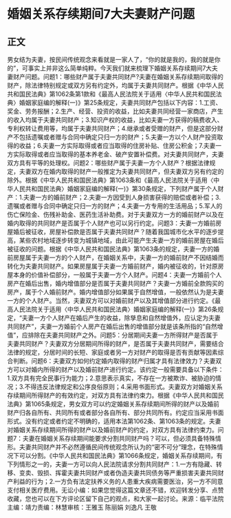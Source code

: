 # 婚姻关系存续期间7大夫妻财产问题
## 正文
男女结为夫妻，按民间传统观念来看就是一家人了，“你的就是我的，我的就是你的”，可事实上并非这么简单纯粹。今天我们就来梳理下婚姻关系存续期间7大夫妻财产问题。问题1：哪些财产属于夫妻共同财产?夫妻在婚姻关系存续期间取得的财产，除法律特别规定或双方另有约定外，均属于夫妻共同财产。根据《中华人民共和国民法典》第1062条第1款和《最高人民法院关于适用〈中华人民共和国民法典〉婚姻家庭编的解释(一)》第25条规定，夫妻共同财产包括以下内容：1.工资、奖金、劳务报酬；2.生产、经营、投资的收益，比如夫妻共同经营一家商店，产生的收入均属于夫妻共同财产；3.知识产权的收益，比如夫妻一方获得的稿费收入、专利权转让费用等，均属于夫妻共同财产；4.继承或者受赠的财产，但是这部分财产不包括遗嘱或者赠与合同中确定只归一方的财产；5.夫妻一方以个人财产投资取得的收益；6.夫妻一方实际取得或者应当取得的住房补贴、住房公积金；7.夫妻一方实际取得或者应当取得的基本养老金、破产安置补偿费。对夫妻共同财产，夫妻双方具有平等的处理权。问题2：哪些财产属于夫妻一方个人财产？根据法律规定，夫妻双方在婚内取得的财产一般推定为夫妻共同财产，但夫妻双方另有约定的除外。根据《中华人民共和国民法典》第1063条和《最高人民法院关于适用〈中华人民共和国民法典〉婚姻家庭编的解释(一)》第30条规定，下列财产属于个人财产：1.夫妻一方的婚前财产；2.夫妻一方因受到人身损害获得的赔偿或者补偿；3.遗嘱或者赠与合同中确定只归一方的财产；4.夫妻一方专用的生活用品；5.军人的伤亡保险金、伤残补助金、医药生活补助费。对于夫妻双方一方的婚前财产以及在婚内取得的共同财产是否属于个人财产也可以另行约定。问题3：夫妻一方婚前房屋婚后被征收，房屋补偿款是否属于夫妻共同财产？随着我国城市化水平的逐步提高，某些农村地域逐步转变为城镇地域，由此可能产生夫妻一方的婚前房屋在婚后被征收的问题。根据《中华人民共和国民法典》第1063条的规定，夫妻一方的婚前房屋属于夫妻一方的个人财产，在婚姻关系中，夫妻一方的婚前财产不因结婚而转化为夫妻共同财产。如果房屋属于夫妻一方婚前财产，婚内被征收的，针对原房屋本身的价值补偿部分，一般属于夫妻一方个人财产。问题4：夫妻一方婚前个人房产在婚后出售，婚内增值部分是否属于夫妻共同财产？夫妻一方婚前全款购买的房产，属于个人婚前财产。婚内增值部分如果属于自然增值，一般依然认为是夫妻一方的个人财产。当然，夫妻双方可以对婚前财产以及其增值部分进行约定。《最高人民法院关于适用〈中华人民共和国民法典〉婚姻家庭编的解释(一)》第26条规定，“夫妻一方个人财产在婚后产生的收益，除孳息和自然增值外，应认定为夫妻共同财产”，夫妻一方婚前个人房产在婚后出售的增值部分就是该条所指的“自然增值”，应排除在夫妻共同财产之外。问题5：分居期间夫妻一方所得财产是否属于夫妻共同财产？夫妻双方分居期间所得的财产，是否属于夫妻共同财产，需要结合法律的规定，分居时间的长短、家庭或者另一方对财产的取得是否有贡献等因素综合判断。问题6：夫妻双方如何约定婚内取得的财产归属才具有法律效力？夫妻双方可以对婚内所得的财产以及婚前财产进行约定。该约定一般需要具备以下条件：1.双方具有完全民事行为能力；2.意思表示真实，不存在一方被欺诈、被胁迫的情况；3.不得违反法律规定和公序良俗原则；4.采用书面形式。夫妻双方对婚姻关系存续期间所得财产的有效约定，对双方具有法律约束力。根据《中华人民共和国民法典》第1065条规定，男女双方可以约定婚姻关系存续期间所得的财产以及婚前财产归各自所有、共同所有或者部分各自所有、部分共同所有。约定应当采用书面形式。没有约定或者约定不明确的，适用本法第1062条、第1063条的规定。夫妻对婚姻关系存续期间所得的财产以及婚前财产的约定，对双方具有法律约束力。问题7：夫妻在婚姻关系存续期间能要求分割共同财产吗？可以，但必须具备特殊情形。夫妻共同财产并不必然遵循民间传统观念所认为的“密不可分”理念，在特殊情况下可以分割。《中华人民共和国民法典》第1066条规定，婚姻关系存续期间，有下列情形之一的，夫妻一方可以向人民法院请求分割共同财产：1.一方有隐藏、转移、变卖、毁损、挥霍夫妻共同财产或者伪造夫妻共同债务等严重损害夫妻共同财产利益的行为；2.一方负有法定扶养义务的人患重大疾病需要医治，另一方不同意支付相关医疗费用。无讼小编：如果您觉得这篇文章还不错，欢迎转发分享、点赞收藏，您也可以在下方评论区留下自己的观点，和大家一起讨论。来源：临平法院主编：靖力责编：林慧审核：王雅玉 陈丽娟 刘逸凡 王敬